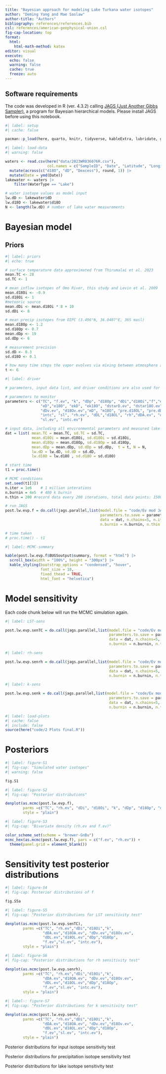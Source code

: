 ```yaml
---
title: "Bayesian approach for modeling Lake Turkana water isotopes"
author: "Deming Yang and Mae Saslaw"
author-title: "Authors"
bibliography: references/references.bib
csl: references/american-geophysical-union.csl 
fig-cap-location: top
format: 
  html:
    html-math-method: katex
editor: visual
execute: 
  echo: false
  warning: false
  cache: true
  freeze: auto
---
```


## Software requirements
The code was developed in R (ver. 4.3.2) calling [JAGS (Just Another Gibbs Sampler)](https://sourceforge.net/projects/mcmc-jags/), a program for Bayesian hierarchical models. Please install JAGS before using this notebook. 

```r
#| label: setup
#| cache: false

pacman::p_load(here, quarto, knitr, tidyverse, kableExtra, lubridate, ggthemes, deeptime, patchwork, coda, R2jags, bayestestR, bayesplot, mcmcplots)
```

```r
#| label: load-data 
#| warning: false

waters <- read.csv(here("data/2023WR036076R.csv"), 
                   col.names = c("SampleID", "Date", "Latitude", "Longitude", "Location", "WaterType", "d18O", "dD", "Dexcess", "Notes"), skip = 1) |>
  mutate(across(c("d18O", "dD", "Dexcess"), round, 1)) |>
  mutate(Date = ymd(Date))
lakewater <- waters |>
    filter(WaterType == "Lake")

# water isotope values as model input
lw.dD <- lakewater$dD
lw.d18O <- lakewater$d18O
N <- length(lw.dD) # number of lake water measurements
```

# Bayesian model 

## Priors

```r
#| label: priors
#| echo: true

# surface temperature data approximated from Thirumalai et al. 2023
mean.TC <- 28
sd.TC <- 1

# mean inflow isotopes of Omo River, this study and Levin et al. 2009
mean.d18Oi <- -0.9
sd.d18Oi <- 1
#meteoric source
mean.dDi <- mean.d18Oi * 8 + 10
sd.dDi <- 8

# mean precip isotopes from OIPC (3.496°N, 36.0407°E, 365 masl)
mean.d18Op <- 1.2 
sd.d18Op <- 0.7
mean.dDp <- 19
sd.dDp <- 6

# measurement precision
sd.dD <- 0.3
sd.d18O <- 0.1

# how many time steps the vapor evolves via mixing between atmosphere and evaporated lake 
t <- 6 
```

```r
#| label: driver

# parameters, input data list, and driver conditions are also used for sensitivity tests below 

# parameters to monitor
parameters <- c("TC", "f.ev", "k", "dDp", "d18Op", "dDi","d18Oi","f","dstarD", "dstar18O",
                "eD","e18O", "ekD", "ek18O", "dstarD.ev", "dstar18O.ev","dDL.ev","d18OL.ev",
                "dDv.ev", "d18Ov.ev","mD", "m18O", "pre.d18OL", "pre.dDL","dDA","d18OA",
                "intc", "sl", "rh.ev", "dDL","d18OL", "rh","dDA.ev", "d18OA.ev",
                "sl.ev", "intc.ev")

# input data, including all environmental parameters and measured lake water isotopes
dat = list( mean.TC = mean.TC, sd.TC = sd.TC, 
            mean.d18Oi = mean.d18Oi, sd.d18Oi = sd.d18Oi,
            mean.d18Op = mean.d18Op, sd.d18Op = sd.d18Op, 
            mean.dDp = mean.dDp, sd.dDp = sd.dDp,  t = t, N = N, 
            lw.dD = lw.dD, sd.dD = sd.dD, 
            lw.d18O = lw.d18O , sd.d18O = sd.d18O)

# start time
t1 = proc.time()

# MCMC conditions
set.seed(t1[3])
n.iter = 1e6    # 1 million interations
n.burnin = 4e5  # 400 k burnin
n.thin = 200 #record data every 200 iterations, total data points: 15000

# run JAGS
post.lw.evp.f = do.call(jags.parallel,list(model.file = "code/Ev mod JAGS final.R", 
                                           parameters.to.save = parameters, 
                                           data = dat, n.chains=5, n.iter = n.iter, 
                                           n.burnin = n.burnin, n.thin = n.thin))

# time taken
# proc.time() - t1 
```

```r
#| label: MCMC-summary

kable(post.lw.evp.f$BUGSoutput$summary, format = "html") |>
  scroll_box(width = "100%", height = "300px") |>
  kable_styling(bootstrap_options = "condensed", "hover",
                font_size = 10, 
                fixed_thead = TRUE,
                html_font = "helvetica")

```

# Model sensitivity 

Each code chunk below will run the MCMC simulation again. 

```r
#| label: LST-sens

post.lw.evp.senTC = do.call(jags.parallel,list(model.file = "code/Ev mod JAGS SenTC.R", 
                                               parameters.to.save = parameters, 
                                               data = dat, n.chains=5, n.iter = n.iter, 
                                               n.burnin = n.burnin, n.thin = n.thin))
```

```r
#| label: rh-sens

post.lw.evp.senrh = do.call(jags.parallel,list(model.file = "code/Ev mod JAGS Senrh.R", 
                                               parameters.to.save = parameters, 
                                               data = dat, n.chains=5, n.iter = n.iter, 
                                               n.burnin = n.burnin, n.thin = n.thin))
```

```r
#| label: k-sens

post.lw.evp.senk = do.call(jags.parallel,list(model.file = "code/Ev mod JAGS Senk.R", 
                                               parameters.to.save = parameters, 
                                               data = dat, n.chains=5, n.iter = n.iter, 
                                               n.burnin = n.burnin, n.thin = n.thin))
```

```r
#| label: load-plots
#| cache: false
#| include: false
source(here("code/2 Plots final.R"))
```

# Posteriors
```r
#| label: figure-S1
#| fig-cap: "Simulated water isotopes"
#| warning: false

fig.S1
```

```r
#| label: figure-S2
#| fig-cap: "Posterior distributions"

denplot(as.mcmc(post.lw.evp.f), 
        parms =c("TC", "rh.ev", "dDi", "d18Oi", "k", "dDp", "d18Op", "dDA.ev", "d18OA.ev", "dDv.ev", "d18Ov.ev", "dDL.ev", "d18OL.ev","f.ev", "sl.ev", "intc.ev"),
        style = "plain")
```

```r
#| label: figure-S3
#| fig-cap: "Bivariate density (rh.ev and f.ev)"

color_scheme_set(scheme = "brewer-GnBu")
mcmc_hex(as.mcmc(post.lw.evp.f), pars = c("f.ev", "rh.ev")) +
  theme(panel.grid = element_blank())
```
# Sensitivity test posterior distributions

```r
#| label: figure-S4
#| fig-cap: Posterior distributions of f

fig.S5a

```


```r
#| label: figure-S5
#| fig-cap: "Posterior distributions for LST sensitivity test"

denplot(as.mcmc(post.lw.evp.senTC), 
        parms =c("TC", "rh.ev","dDi","d18Oi","k", 
                 "dDA.ev","d18OA.ev", "dDv.ev","d18Ov.ev", 
                 "dDL.ev","d18OL.ev","dDp","d18Op",
                 "f.ev","sl.ev", "intc.ev"),
        style = "plain")
```

```r
#| label: figure-S6
#| fig-cap: "Posterior distributions for rh sensitivity test"

denplot(as.mcmc(post.lw.evp.senrh), 
        parms =c("TC", "rh.ev","dDi","d18Oi","k", 
                 "dDA.ev","d18OA.ev", "dDv.ev","d18Ov.ev", 
                 "dDL.ev","d18OL.ev","dDp","d18Op",
                 "f.ev","sl.ev", "intc.ev"),
        style = "plain")
```

```r
#| label-: figure-S7
#| fig-cap: "Posterior distributions for k sensitivity test"

denplot(as.mcmc(post.lw.evp.senk), 
        parms =c("TC", "rh.ev","dDi","d18Oi","k", 
                 "dDA.ev","d18OA.ev", "dDv.ev","d18Ov.ev", 
                 "dDL.ev","d18OL.ev","dDp","d18Op",
                 "f.ev","sl.ev", "intc.ev"),
        style = "plain")
```


Posterior distributions for input isotope sensitivity test 

Posterior distributions for precipitation isotope sensitivity test 

Posterior distributions for lake isotope sensitivity test 